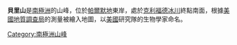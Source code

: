 {{Coord|70|27|S|62|30|W|source:GNIS|display=title}}

'''貝里山'''是[[南極洲|南極洲]]的山峰，位於[[帕爾默地|帕爾默地]]東岸，處於[[克利福德冰川|克利福德冰川]]終點南面，根據[[美國地質調查局|美國地質調查局]]的測量被繪入地圖，以[[美國|美國]]研究隊的生物學家命名。

{{Antarctica-geo-stub}}
[[Category:南極洲山峰|Category:南極洲山峰]]